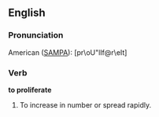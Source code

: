 ==English==

===Pronunciation===

American ([[SAMPA]]): [pr\oU"lIf@r\eIt]

===Verb===

'''to proliferate'''

#To increase in number or spread rapidly.
